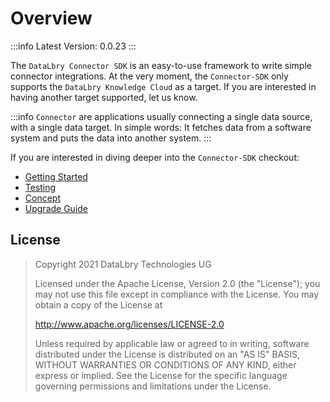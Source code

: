 # Overview

:::info
Latest Version: 0.0.23
:::

The `DataLbry Connector SDK` is an easy-to-use framework to write simple connector integrations.
At the very moment, the `Connector-SDK` only supports the `DataLbry Knowledge Cloud` as a target.
If you are interested in having another target supported, let us know.

:::info
`Connector` are applications usually connecting a single data source, with a single data target.
In simple words: It fetches data from a software system and puts the data into another system.
:::

If you are interested in diving deeper into the `Connector-SDK` checkout:
* [Getting Started](QUICKSTART.mdx)
* [Testing](TESTING.mdx)
* [Concept](CONCEPT.mdx)
* [Upgrade Guide](UPGRADE_GUIDE.mdx)

## License
>Copyright 2021 DataLbry Technologies UG
>
>Licensed under the Apache License, Version 2.0 (the "License");
>you may not use this file except in compliance with the License.
>You may obtain a copy of the License at
>
>http://www.apache.org/licenses/LICENSE-2.0
>
>Unless required by applicable law or agreed to in writing, software
>distributed under the License is distributed on an "AS IS" BASIS,
>WITHOUT WARRANTIES OR CONDITIONS OF ANY KIND, either express or implied.
>See the License for the specific language governing permissions and
>limitations under the License.


